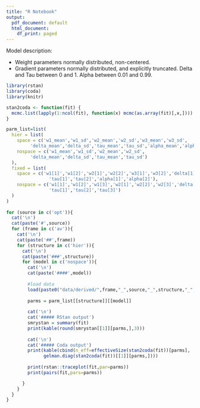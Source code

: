 ```yaml
---
title: "R Notebook"
output:
  pdf_document: default
  html_document:
    df_print: paged
---
```


Model description:

* Weight parameters normally distributed, non-centered.
* Gradient parameters normally distributed, and explicitly truncated. Delta and Tau between 0 and 1. Alpha between 0.01 and 0.99.


```r
library(rstan)
library(coda)
library(knitr)

stan2coda <- function(fit) {
  mcmc.list(lapply(1:ncol(fit), function(x) mcmc(as.array(fit)[,x,])))
}

parm_list=list(
  hier = list(
    space = c('w1_mean','w1_sd','w2_mean','w2_sd','w3_mean','w3_sd',
         'delta_mean','delta_sd','tau_mean','tau_sd','alpha_mean','alpha_sd'),
    nospace = c('w1_mean','w1_sd','w2_mean','w2_sd',
         'delta_mean','delta_sd','tau_mean','tau_sd')
  ),
  fixed = list(
    space = c('w1[1]','w1[2]','w2[1]','w2[2]','w3[1]','w3[2]','delta[1]','delta[2]',
                'tau[1]','tau[2]','alpha[1]','alpha[2]'),
    nospace = c('w1[1]','w1[2]','w1[3]','w2[1]','w2[2]','w2[3]','delta[1]','delta[2]','delta[3]',
                'tau[1]','tau[2]','tau[3]')
  )
)
    
for (source in c('opt')){
  cat('\n')
  cat(paste('#',source))
  for (frame in c('av')){
    cat('\n')
    cat(paste('##',frame))
    for (structure in c('hier')){
      cat('\n')
      cat(paste('###',structure))
      for (model in c('nospace')){
        cat('\n')
        cat(paste('####',model))
    
        #load data  
        load(paste0("data/derived/",frame,"_",source,"_",structure,"_",model,"_fit.RData")) 
        
        parms = parm_list[[structure]][[model]]
        
        cat('\n')
        cat('##### RStan output')
        smrystan = summary(fit)
        print(kable(round(smrystan[[1]][parms,],3)))
        
        cat('\n')
        cat('##### Coda output')
        print(kable(cbind(n_eff=effectiveSize(stan2coda(fit))[parms],
              gelman.diag(stan2coda(fit))[[1]][parms,])))
        
        print(rstan::traceplot(fit,par=parms))
        print(pairs(fit,pars=parms))

      }
    }
  }
}
```

